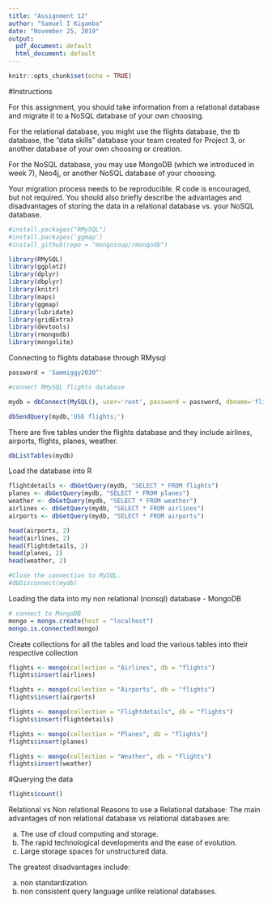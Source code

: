 ---
title: "Assignment 12"
author: "Samuel I Kigamba"
date: "November 25, 2019"
output:
  pdf_document: default
  html_document: default
---


```{r setup, include=FALSE}
knitr::opts_chunk$set(echo = TRUE)
```

#Instructions

For this assignment, you should take information from a relational database and migrate it to a NoSQL database of your own choosing.

For the relational database, you might use the flights database, the tb database, the "data skills" database your team created for Project 3, or another database of your own choosing or creation.

For the NoSQL database, you may use MongoDB (which we introduced in week 7), Neo4j, or another NoSQL database of your choosing.

Your migration process needs to be reproducible. R code is encouraged, but not required. You should also briefly describe the advantages and disadvantages of storing the data in a relational database vs. your NoSQL database.


```{r install_packages_RMySQL, eval=TRUE}

#install.packages("RMySQL")
#install.packages('ggmap')
#install_github(repo = "mongosoup/rmongodb")

```

```{r load_library_RMySQL, eval=TRUE, message=FALSE, warning=FALSE}

library(RMySQL)
library(ggplot2)
library(dplyr)
library(dbplyr)
library(knitr)
library(maps)
library(ggmap)
library(lubridate)
library(gridExtra)
library(devtools)
library(rmongodb)
library(mongolite)

```


Connecting to flights database through RMysql

```{r, message=FALSE, warning=FALSE, include=FALSE}

password = 'Sammiggy2030^'


```


```{r, eval=TRUE}
#connect RMySQL flights database 

mydb = dbConnect(MySQL(), user='root', password = password, dbname='flights', host='localhost') #Use the flights Schema

```

```{r}

dbSendQuery(mydb,'USE flights;')

```

There are five tables under the flights database and they include airlines, airports, flights, planes, weather.

```{r}

dbListTables(mydb)

```

Load the database into R

```{r}

flightdetails <- dbGetQuery(mydb, "SELECT * FROM flights")
planes <- dbGetQuery(mydb, "SELECT * FROM planes")
weather <- dbGetQuery(mydb, "SELECT * FROM weather")
airlines <- dbGetQuery(mydb, "SELECT * FROM airlines")
airports <- dbGetQuery(mydb, "SELECT * FROM airports")

```

```{r}

head(airports, 2)
head(airlines, 2)
head(flightdetails, 2)
head(planes, 2)
head(weather, 2)
```


```{r}
#Close the connection to MySQL.
#dbDisconnect(mydb)

```

Loading the data into my non relational (nonsql) database - MongoDB

```{r}

# connect to MongoDB
mongo = mongo.create(host = "localhost")
mongo.is.connected(mongo)


```

Create collections for all the tables and load the various tables into their respective collection


```{r}

flights <- mongo(collection = "Airlines", db = "flights")
flights$insert(airlines)

flights <- mongo(collection = "Airports", db = "flights")
flights$insert(airports)

flights <- mongo(collection = "Flightdetails", db = "flights")
flights$insert(flightdetails)

flights <- mongo(collection = "Planes", db = "flights")
flights$insert(planes)

flights <- mongo(collection = "Weather", db = "flights")
flights$insert(weather)

```

#Querying the data

```{r}
flights$count()
```

Relational vs Non relational
Reasons to use a Relational database:
The main advantages of non relational database vs relational databases are:

a) The use of cloud computing and storage.
b) The rapid technological developments and the ease of evolution.
c) Large storage spaces for unstructured data.

The greatest disadvantages include:

a) non standardization.
b) non consistent query language unlike relational databases.






